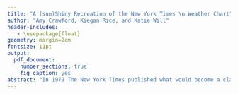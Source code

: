 ```yaml
---
title: "A (sun)Shiny Recreation of the New York Times \n Weather Chart"
author: "Amy Crawford, Kiegan Rice, and Katie Will"
header-includes:
   - \usepackage{float}
geometry: margin=2cm
fontsize: 11pt
output: 
  pdf_document:
    number_sections: true
    fig_caption: yes
abstract: "In 1979 The New York Times published what would become a classic visualization of weather data that maps how temperatures compare to historic averages and records over the course of one year. This visualization has changed in several ways over the years, and in 2016 The New York Times published an online, interactive version of this chart, displaying 2015 temperature data for 3,116 world cities. In this project, we scrape historical data from [Weather Underground](https://www.wunderground.com/) for multiple cities for the years 1945 to 2017. With this data, we recreate the interactive chart published by The New York Times and allow for user interaction via a shiny app. Although we do not include all 3,116 cities, our app includes extra features that allow for users to view the data over the course of many years and choose the features they would like to include on their version of this iconic chart."
---
```




\section{Introduction}  

\section{Methods}  

\subsection{Scraping the Data}  

\subsection{Creating a Static Visual}  

\subsection{Introducing Shiny Interactivity}  

\section{Results (maybe call this Outcomes?)}  

\section{Discussion}  

\section{Future Work}  
